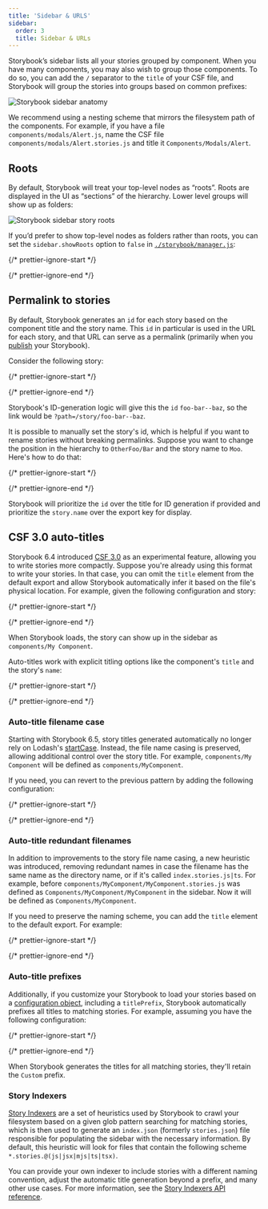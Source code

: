 ```yaml
---
title: 'Sidebar & URLS'
sidebar:
  order: 3
  title: Sidebar & URLs
---
```


<YouTubeCallout id="zrdcCSTGo4A" title="How to Configure the Sidebar" />

Storybook’s sidebar lists all your stories grouped by component. When you have many components, you may also wish to group those components. To do so, you can add the `/` separator to the `title` of your CSF file, and Storybook will group the stories into groups based on common prefixes:

![Storybook sidebar anatomy](../../_assets/configure/sidebar-anatomy.png)

We recommend using a nesting scheme that mirrors the filesystem path of the components. For example, if you have a file `components/modals/Alert.js`, name the CSF file `components/modals/Alert.stories.js` and title it `Components/Modals/Alert`.

## Roots

By default, Storybook will treat your top-level nodes as “roots”. Roots are displayed in the UI as “sections” of the hierarchy. Lower level groups will show up as folders:

![Storybook sidebar story roots](../../_assets/configure/sidebar-roots.png)

If you’d prefer to show top-level nodes as folders rather than roots, you can set the `sidebar.showRoots` option to `false` in [`./storybook/manager.js`](./features-and-behavior.mdx):

{/* prettier-ignore-start */}

<CodeSnippets path="storybook-manager-disable-roots.md" />

{/* prettier-ignore-end */}

## Permalink to stories

By default, Storybook generates an `id` for each story based on the component title and the story name. This `id` in particular is used in the URL for each story, and that URL can serve as a permalink (primarily when you [publish](../../sharing/publish-storybook.mdx) your Storybook).

Consider the following story:

{/* prettier-ignore-start */}

<CodeSnippets path="foo-bar-baz-story.md" usesCsf3 />

{/* prettier-ignore-end */}

Storybook's ID-generation logic will give this the `id` `foo-bar--baz`, so the link would be `?path=/story/foo-bar--baz`.

It is possible to manually set the story's id, which is helpful if you want to rename stories without breaking permalinks. Suppose you want to change the position in the hierarchy to `OtherFoo/Bar` and the story name to `Moo`. Here's how to do that:

{/* prettier-ignore-start */}

<CodeSnippets path="other-foo-bar-story.md" usesCsf3 />

{/* prettier-ignore-end */}

Storybook will prioritize the `id` over the title for ID generation if provided and prioritize the `story.name` over the export key for display.

## CSF 3.0 auto-titles

Storybook 6.4 introduced [CSF 3.0](https://storybook.js.org/blog/component-story-format-3-0/) as an experimental feature, allowing you to write stories more compactly. Suppose you're already using this format to write your stories. In that case, you can omit the `title` element from the default export and allow Storybook automatically infer it based on the file's physical location. For example, given the following configuration and story:

{/* prettier-ignore-start */}

<CodeSnippets path="storybook-csf3-auto-title-config.md" />

{/* prettier-ignore-end */}

When Storybook loads, the story can show up in the sidebar as `components/My Component`.

Auto-titles work with explicit titling options like the component's `title` and the story's `name`:

{/* prettier-ignore-start */}

<CodeSnippets path="csf-3-example-title.md" />

{/* prettier-ignore-end */}

### Auto-title filename case

Starting with Storybook 6.5, story titles generated automatically no longer rely on Lodash's [startCase](https://lodash.com/docs/#startCase).
Instead, the file name casing is preserved, allowing additional control over the story title. For example, `components/My Component` will be defined as `components/MyComponent`.

If you need, you can revert to the previous pattern by adding the following configuration:

{/* prettier-ignore-start */}

<CodeSnippets path="storybook-manager-render-label-stories.md" />

{/* prettier-ignore-end */}

### Auto-title redundant filenames

In addition to improvements to the story file name casing, a new heuristic was introduced, removing redundant names in case the filename has the same name as the directory name, or if it's called `index.stories.js|ts`. For example, before `components/MyComponent/MyComponent.stories.js` was defined as `Components/MyComponent/MyComponent` in the sidebar. Now it will be defined as `Components/MyComponent`.

If you need to preserve the naming scheme, you can add the `title` element to the default export. For example:

{/* prettier-ignore-start */}

<CodeSnippets path="storybook-csf-3-auto-title-redundant.md" usesCsf3 />

{/* prettier-ignore-end */}

### Auto-title prefixes

Additionally, if you customize your Storybook to load your stories based on a [configuration object](../index.mdx#with-a-configuration-object), including a `titlePrefix`, Storybook automatically prefixes all titles to matching stories. For example, assuming you have the following configuration:

{/* prettier-ignore-start */}

<CodeSnippets path="storybook-main-auto-title-custom.md" />

{/* prettier-ignore-end */}

When Storybook generates the titles for all matching stories, they'll retain the `Custom` prefix.

### Story Indexers

[Story Indexers](../../api/main-config/main-config-indexers.mdx) are a set of heuristics used by Storybook to crawl your filesystem based on a given glob pattern searching for matching stories, which is then used to generate an `index.json` (formerly `stories.json`) file responsible for populating the sidebar with the necessary information. By default, this heuristic will look for files that contain the following scheme `*.stories.@(js|jsx|mjs|ts|tsx)`.

You can provide your own indexer to include stories with a different naming convention, adjust the automatic title generation beyond a prefix, and many other use cases. For more information, see the [Story Indexers API reference](../../api/main-config/main-config-indexers.mdx).
